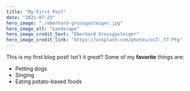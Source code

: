 ```yaml
---
title: "My First Post"
date: "2021-07-23"
hero_image: "./eberhard-grossgasteiger.jpg"
hero_image_alt: "Landscape"
hero_image_credit_text: "Eberhard Grossgasteiger"
hero_image_credit_link: "https://unsplash.com/photos/ocZ-_Y7-Ptg"
---
```

This is my first blog post! Isn't it *great*?
Some of my **favorite** things are:
* Petting dogs
* Singing
* Eating potato-based foods